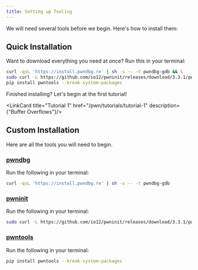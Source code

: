 ```yaml
---
title: Setting up Tooling
---
```





We will need several tools before we begin. Here's how to install them:

## Quick Installation
Want to download everything you need at once? Run this in your terminal:
```bash
curl -qsL 'https://install.pwndbg.re' | sh -s -- -t pwndbg-gdb && \
sudo curl -L https://github.com/io12/pwninit/releases/download/3.3.1/pwninit -o /usr/local/bin/pwninit && sudo chmod +x /usr/local/bin/pwninit && \
pip install pwntools --break-system-packages
```

Finished installing? Let's begin at the first tutorial!

<LinkCard title="Tutorial 1" href="/pwn/tutorials/tutorial-1" description={"Buffer Overflows"}/>

## Custom Installation
Here are all the tools you will need to begin.

### [pwndbg](https://github.com/io12/pwninit)
Run the following in your terminal:
```bash
curl -qsL 'https://install.pwndbg.re' | sh -s -- -t pwndbg-gdb
```

### [pwninit](https://github.com/io12/pwninit)
Run the following in your terminal:
```bash
sudo curl -L https://github.com/io12/pwninit/releases/download/3.3.1/pwninit -o /usr/local/bin/pwninit && sudo chmod +x /usr/local/bin/pwninit
```

### [pwntools](https://pypi.org/project/pwntools/)
Run the following in your terminal:
```bash
pip install pwntools --break-system-packages
```


